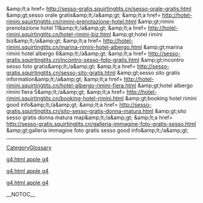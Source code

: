 &amp;amp;lt;a href= http://sesso-gratis.squirtingtits.cn/sesso-orale-gratis.html &amp;amp;gt;sesso orale gratis&amp;amp;lt;/a&amp;amp;gt;   &amp;amp;lt;a href= http://hotel-rimini.squirtingtits.cn/rimini-prenotazione-hotel.html &amp;amp;gt;rimini prenotazione hotel 11&amp;amp;lt;/a&amp;amp;gt;   &amp;amp;lt;a href= http://hotel-rimini.squirtingtits.cn/hotel-rimini-biz.html &amp;amp;gt;hotel rimini biz&amp;amp;lt;/a&amp;amp;gt;   &amp;amp;lt;a href= http://hotel-rimini.squirtingtits.cn/marina-rimini-hotel-albergo.html &amp;amp;gt;marina rimini hotel albergo 6&amp;amp;lt;/a&amp;amp;gt;   &amp;amp;lt;a href= http://sesso-gratis.squirtingtits.cn/incontro-sesso-foto-gratis.html &amp;amp;gt;incontro sesso foto gratis&amp;amp;lt;/a&amp;amp;gt;   &amp;amp;lt;a href= http://sesso-gratis.squirtingtits.cn/sesso-sito-gratis.html &amp;amp;gt;sesso sito gratis information&amp;amp;lt;/a&amp;amp;gt;   &amp;amp;lt;a href= http://hotel-rimini.squirtingtits.cn/hotel-albergo-rimini-fiera.html &amp;amp;gt;hotel albergo rimini fiera 5&amp;amp;lt;/a&amp;amp;gt;   &amp;amp;lt;a href= http://hotel-rimini.squirtingtits.cn/booking-hotel-rimini.html &amp;amp;gt;booking hotel rimini good info&amp;amp;lt;/a&amp;amp;gt;   &amp;amp;lt;a href= http://sesso-gratis.squirtingtits.cn/sito-sesso-gratis-donna-matura.html &amp;amp;gt;sito sesso gratis donna matura map&amp;amp;lt;/a&amp;amp;gt;   &amp;amp;lt;a href= http://sesso-gratis.squirtingtits.cn/galleria-immagine-foto-gratis-sesso.html &amp;amp;gt;galleria immagine foto gratis sesso good info&amp;amp;lt;/a&amp;amp;gt;
----
[[CategoryGlossary]]

[http://emery.kicks-ass.net/apple g4.html apple g4]

[http://emery.kicks-ass.net/apple g4.html apple g4]

[http://emery.kicks-ass.net/apple g4.html apple g4]

__NOTOC__